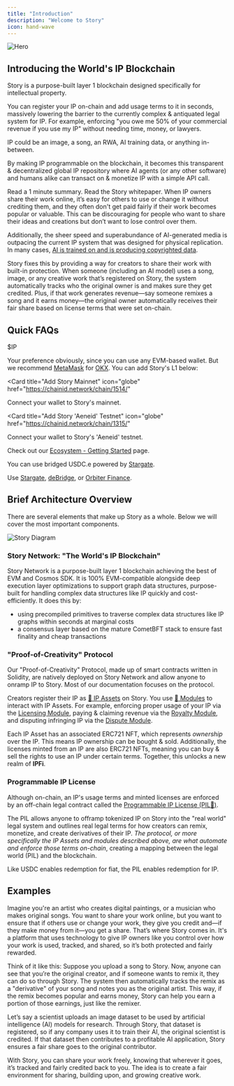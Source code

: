 ```yaml
---
title: "Introduction"
description: "Welcome to Story"
icon: hand-wave
---
```


<Frame>
  <img src="/images/story-banner.png" alt="Hero" />
</Frame>

## Introducing the World's IP Blockchain

Story is a purpose-built layer 1 blockchain designed specifically for intellectual property.

You can register your IP on-chain and add usage terms to it in seconds, massively lowering the barrier to the currently complex & antiquated legal system for IP. For example, enforcing "you owe me 50% of your commercial revenue if you use my IP" without needing time, money, or lawyers.

<Note>
  IP could be an image, a song, an RWA, AI training data, or anything
  in-between.
</Note>

By making IP programmable on the blockchain, it becomes this transparent & decentralized global IP repository where AI agents (or any other software) and humans alike can transact on & monetize IP with a simple API call.

<CardGroup cols={2}>
  <Card title="Explain Like I'm 5" icon="house" href="/explain-like-im-five">
    Read a 1 minute summary.
  </Card>
  <Card
    title="Read the Whitepaper"
    href="https://www.story.foundation/whitepaper.pdf"
    icon="file"
  >
    Read the Story whitepaper.
  </Card>
</CardGroup>

<Accordion title="Why did we built Story?" icon="face-thinking">
When IP owners share their work online, it’s easy for others to use or change it without crediting them, and they often don't get paid fairly if their work becomes popular or valuable. This can be discouraging for people who want to share their ideas and creations but don’t want to lose control over them.

Additionally, the sheer speed and superabundance of AI-generated media is outpacing the current IP system that was designed for physical replication. In many cases, [AI is trained on and is producing copyrighted data](https://twitter.com/BriannaWu/status/1823833723764084846).

Story fixes this by providing a way for creators to share their work with built-in protection. When someone (including an AI model) uses a song, image, or any creative work that’s registered on Story, the system automatically tracks who the original owner is and makes sure they get credited. Plus, if that work generates revenue—say someone remixes a song and it earns money—the original owner automatically receives their fair share based on license terms that were set on-chain.

</Accordion>

## Quick FAQs

<AccordionGroup>

<Accordion title="What's the gas token?">$IP</Accordion>

<Accordion title="What wallet should I use?">

Your preference obviously, since you can use any EVM-based wallet. But we
recommend [MetaMask](https://metamask.io/) for [OKX](https://www.okx.com/web3). You can add Story's L1 below:

<CardGroup cols={2}>

<Card
  title="Add Story Mainnet"
  icon="globe"
  href="https://chainid.network/chain/1514/"
>
  Connect your wallet to Story's mainnet.
</Card>

<Card
  title="Add Story 'Aeneid' Testnet"
  icon="globe"
  href="https://chainid.network/chain/1315/"
>
  Connect your wallet to Story's 'Aeneid' testnet.
</Card>

  </CardGroup>

</Accordion>

<Accordion title="Where can I see the ecosystem?">

Check out our [Ecosystem - Getting Started](https://storyprotocol.notion.site/Story-Ecosystem-Getting-Started-169051299a5480cc9b3dcac7c3ec82da) page.

</Accordion>

<Accordion title="What are my stablecoin options?">

You can use bridged USDC.e powered by [Stargate](https://stargate.finance/bridge).

</Accordion>

<Accordion title="How do I bridge and what's the best method?">

Use [Stargate](https://stargate.finance/bridge), [deBridge](https://app.debridge.finance/?inputChain=1&outputChain=1514&inputCurrency=&outputCurrency=0xf1815bd50389c46847f0bda824ec8da914045d14&dlnMode=simple&address=&amount=1), or [Orbiter Finance](https://www.orbiter.finance/en?tgt_chain=1514&src_chain=1&src_token=ETH).

</Accordion>

</AccordionGroup>

## Brief Architecture Overview

There are several elements that make up Story as a whole. Below we will cover the most important components.

<Frame>
  <img src="/images/story-stack.png" alt="Story Diagram" />
</Frame>

### Story Network: "The World's IP Blockchain"

Story Network is a purpose-built layer 1 blockchain achieving the best of EVM and Cosmos SDK. It is 100% EVM-compatible alongside deep execution layer optimizations to support graph data structures, purpose-built for handling complex data structures like IP quickly and cost-efficiently. It does this by:

- using precompiled primitives to traverse complex data structures like IP graphs within seconds at marginal costs
- a consensus layer based on the mature CometBFT stack to ensure fast finality and cheap transactions

### "Proof-of-Creativity" Protocol

Our "Proof-of-Creativity" Protocol, made up of smart contracts written in Solidity, are natively deployed on Story Network and allow anyone to onramp IP to Story. Most of our documentation focuses on the protocol.

Creators register their IP as [🧩 IP Assets](/concepts/ip-asset) on Story. You use [🧱 Modules](/concepts/modules) to interact with IP Assets. For example, enforcing proper usage of your IP via the [Licensing Module](/concepts/licensing-module), paying & claiming revenue via the [Royalty Module](/concepts/royalty-module), and disputing infringing IP via the [Dispute Module](/concepts/dispute-module).

Each IP Asset has an associated ERC721 NFT, which represents _ownership_ over the IP. This means IP ownership can be bought & sold. Additionally, the licenses minted from an IP are also ERC721 NFTs, meaning you can buy & sell the rights to use an IP under certain terms. Together, this unlocks a new realm of **IPFi**.

### Programmable IP License

Although on-chain, an IP's usage terms and minted licenses are enforced by an off-chain legal contract called the [Programmable IP License (PIL💊)](/concepts/programmable-ip-license).

The PIL allows anyone to offramp tokenized IP on Story into the "real world" legal system and outlines real legal terms for how creators can remix, monetize, and create derivatives of their IP. _The protocol, or more specifically the IP Assets and modules described above, are what automate and enforce those terms on-chain_, creating a mapping between the legal world (PIL) and the blockchain.

<Note>
  Like USDC enables redemption for fiat, the PIL enables redemption for IP.
</Note>

## Examples

<Accordion title="Example #1" icon="circle-info">
Imagine you're an artist who creates digital paintings, or a musician who makes original songs. You want to share your work online, but you want to ensure that if others use or change your work, they give you credit and—if they make money from it—you get a share. That’s where Story comes in. It's a platform that uses technology to give IP owners like you control over how your work is used, tracked, and shared, so it’s both protected and fairly rewarded.

Think of it like this: Suppose you upload a song to Story. Now, anyone can see that you’re the original creator, and if someone wants to remix it, they can do so through Story. The system then automatically tracks the remix as a "derivative" of your song and notes you as the original artist. This way, if the remix becomes popular and earns money, Story can help you earn a portion of those earnings, just like the remixer.

</Accordion>

<Accordion title="Example #2" icon="circle-info">
Let’s say a scientist uploads an image dataset to be used by artificial intelligence (AI) models for research. Through Story, that dataset is registered, so if any company uses it to train their AI, the original scientist is credited. If that dataset then contributes to a profitable AI application, Story ensures a fair share goes to the original contributor.

With Story, you can share your work freely, knowing that wherever it goes, it’s tracked and fairly credited back to you. The idea is to create a fair environment for sharing, building upon, and growing creative work.

</Accordion>
